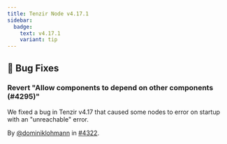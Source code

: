 ```yaml
---
title: Tenzir Node v4.17.1
sidebar:
  badge:
    text: v4.17.1
    variant: tip
---
```


## 🐛 Bug Fixes

### Revert "Allow components to depend on other components (#4295)"

We fixed a bug in Tenzir v4.17 that caused some nodes to error on startup with
an "unreachable" error.

By [@dominiklohmann](https://github.com/dominiklohmann) in [#4322](https://github.com/tenzir/tenzir/pull/4322).